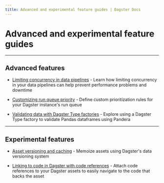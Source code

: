 ```yaml
---
title: Advanced and experimental feature guides | Dagster Docs
---
```


# Advanced and experimental feature guides

---

## Advanced features

- [Limiting concurrency in data pipelines](/guides/limiting-concurrency-in-data-pipelines) - Learn how limiting concurrency in your data pipelines can help prevent performance problems and downtime

- [Customizing run queue priority](/guides/customizing-run-queue-priority) - Define custom prioritization rules for your Dagster instance's run queue

- [Validating data with Dagster Type factories](/guides/dagster/dagster_type_factories) - Explore using a Dagster Type factory to validate Pandas dataframes using Pandera

---

## Experimental features

- [Asset versioning and caching](/guides/dagster/asset-versioning-and-caching) - Memoize assets using Dagster's data versioning system

- [Linking to code in Dagster with code references](/guides/dagster/code-references) - Attach code references to your Dagster assets to easily navigate to the code that backs the asset
